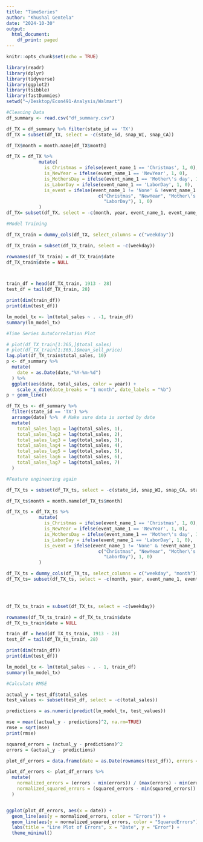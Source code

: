 ```yaml
---
title: "TimeSeries"
author: "Khushal Gentela"
date: "2024-10-30"
output:
  html_document:
    df_print: paged
---
```


```r
knitr::opts_chunk$set(echo = TRUE)
```

```r
library(readr)
library(dplyr)
library(tidyverse)
library(ggplot2)
library(tsibble)
library(fastDummies)
setwd("~/Desktop/Econ491-Analysis/Walmart")
```

```r
#Cleaning Data
df_summary <- read.csv("df_summary.csv")

df_TX = df_summary %>% filter(state_id == 'TX')
df_TX = subset(df_TX, select = -c(state_id, snap_WI, snap_CA))

df_TX$month = month.name[df_TX$month]

df_TX = df_TX %>% 
            mutate(
              is_Christmas = ifelse(event_name_1 == 'Christmas', 1, 0),
              is_NewYear = ifelse(event_name_1 == 'NewYear', 1, 0),
              is_MothersDay = ifelse(event_name_1 == 'Mother\'s day', 1, 0),
              is_LaborDay = ifelse(event_name_1 == 'LaborDay', 1, 0),
              is_event = ifelse(event_name_1 != 'None' & !event_name_1 %in% 
                                  c("Christmas", "NewYear", "Mother\'s day", 
                                    "LaborDay"), 1, 0)
            )
df_TX= subset(df_TX, select = -c(month, year, event_name_1, event_name_2))
```

```r
#Model Training

df_TX_train = dummy_cols(df_TX, select_columns = c("weekday"))

df_TX_train = subset(df_TX_train, select = -c(weekday))

rownames(df_TX_train) = df_TX_train$date
df_TX_train$date = NULL



train_df = head(df_TX_train, 1913 - 28)
test_df = tail(df_TX_train, 28)

print(dim(train_df))
print(dim(test_df))

lm_model_tx <- lm(total_sales ~ . -1, train_df)
summary(lm_model_tx)
```

```r
#Time Series AutoCorrelation Plot

# plot(df_TX_train[1:365,]$total_sales)
# plot(df_TX_train[1:365,]$mean_sell_price)
lag.plot(df_TX_train$total_sales, 10)
p <- df_summary %>%
  mutate(
    date = as.Date(date,"%Y-%m-%d")
  ) %>%
  ggplot(aes(date, total_sales, color = year)) +
    scale_x_date(date_breaks = "1 month", date_labels = "%b")
p + geom_line()
```

```r
df_TX_ts <- df_summary %>%
  filter(state_id == 'TX') %>%
  arrange(date) %>%  # Make sure data is sorted by date
  mutate(
    total_sales_lag1 = lag(total_sales, 1),
    total_sales_lag2 = lag(total_sales, 2),
    total_sales_lag3 = lag(total_sales, 3),
    total_sales_lag4 = lag(total_sales, 4),
    total_sales_lag5 = lag(total_sales, 5),
    total_sales_lag6 = lag(total_sales, 6),
    total_sales_lag7 = lag(total_sales, 7)
  )
```

```r
#Feature engineering again

df_TX_ts = subset(df_TX_ts, select = -c(state_id, snap_WI, snap_CA, state_id))

df_TX_ts$month = month.name[df_TX_ts$month]

df_TX_ts = df_TX_ts %>% 
            mutate(
              is_Christmas = ifelse(event_name_1 == 'Christmas', 1, 0),
              is_NewYear = ifelse(event_name_1 == 'NewYear', 1, 0),
              is_MothersDay = ifelse(event_name_1 == 'Mother\'s day', 1, 0),
              is_LaborDay = ifelse(event_name_1 == 'LaborDay', 1, 0),
              is_event = ifelse(event_name_1 != 'None' & !event_name_1 %in% 
                                  c("Christmas", "NewYear", "Mother\'s day", 
                                    "LaborDay"), 1, 0)
            )

df_TX_ts = dummy_cols(df_TX_ts, select_columns = c("weekday", "month"))
df_TX_ts= subset(df_TX_ts, select = -c(month, year, event_name_1, event_name_2))

  


df_TX_ts_train = subset(df_TX_ts, select = -c(weekday))

rownames(df_TX_ts_train) = df_TX_ts_train$date
df_TX_ts_train$date = NULL

```

```r

train_df = head(df_TX_ts_train, 1913 - 28)
test_df = tail(df_TX_ts_train, 28)

print(dim(train_df))
print(dim(test_df))

lm_model_tx <- lm(total_sales ~ . - 1, train_df)
summary(lm_model_tx)
```

```r
#Calculate RMSE

actual_y = test_df$total_sales
test_values <- subset(test_df, select = -c(total_sales))

predictions = as.numeric(predict(lm_model_tx, test_values))

mse = mean((actual_y - predictions)^2, na.rm=TRUE)
rmse = sqrt(mse)
print(rmse)

squared_errors = (actual_y - predictions)^2
errors = (actual_y - predictions)

plot_df_errors = data.frame(date = as.Date(rownames(test_df)), errors = errors, squared_errors = squared_errors)

plot_df_errors <- plot_df_errors %>%
  mutate(
    normalized_errors = (errors - min(errors)) / (max(errors) - min(errors)),
    normalized_squared_errors = (squared_errors - min(squared_errors)) / (max(squared_errors) - min(squared_errors))
  )


ggplot(plot_df_errors, aes(x = date)) +
  geom_line(aes(y = normalized_errors, color = "Errors")) + 
  geom_line(aes(y = normalized_squared_errors, color = "SquaredErrors"))+
  labs(title = "Line Plot of Errors", x = "Date", y = "Error") +
  theme_minimal()


```
